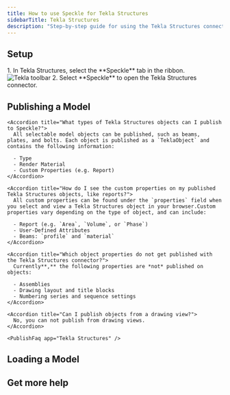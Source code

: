 ```yaml
---
title: How to use Speckle for Tekla Structures
sidebarTitle: Tekla Structures
description: "Step-by-step guide for using the Tekla Structures connector"
---
```



<Versions
  app="Tekla Structures"
  versions="2023, 2024 & 2025"
  os="Windows"
/>

## Setup

<Steps>
    <Setup app="Tekla Structures" />
    <Step title="Open the Tekla Structures connector">
        1. In Tekla Structures, select the **Speckle** tab in the ribbon.
        <Frame>
        <img src="/images/connectors/tekla_toolbar.jpg" alt="Tekla toolbar" />
        </Frame>
        2. Select **Speckle** to open the Tekla Structures connector.
        <Login app="Tekla Structures" />
    </Step>
</Steps>

<AccordionGroup>
    <SetupFaq app="Tekla Structures" />
</AccordionGroup>

## Publishing a Model

<Publish app="Tekla Structures" />

<AccordionGroup>

    <Accordion title="What types of Tekla Structures objects can I publish to Speckle?">
      All selectable model objects can be published, such as beams, plates, and bolts. Each object is published as a `TeklaObject` and contains the following information:
      
      - Type
      - Render Material
      - Custom Properties (e.g. Report)
    </Accordion>

    <Accordion title="How do I see the custom properties on my published Tekla Structures objects, like reports?">
      All custom properties can be found under the `properties` field when you select and view a Tekla Structures object in your browser.Custom properties vary depending on the type of object, and can include:
      
      - Report (e.g. `Area`, `Volume`, or `Phase`)
      - User-Defined Attributes
      - Beams: `profile` and `material`
    </Accordion>

    <Accordion title="Which object properties do not get published with the Tekla Structures connector?">
      Currently**,** the following properties are *not* published on objects:
      
      - Assemblies
      - Drawing layout and title blocks
      - Numbering series and sequence settings
    </Accordion>

    <Accordion title="Can I publish objects from a drawing view?">
      No, you can not publish from drawing views.
    </Accordion>

    <PublishFaq app="Tekla Structures" />

</AccordionGroup>    

## Loading a Model
<NoLoad app="Tekla Structures" />

## Get more help

<Community app="Tekla Structures" />

<LearnMore />